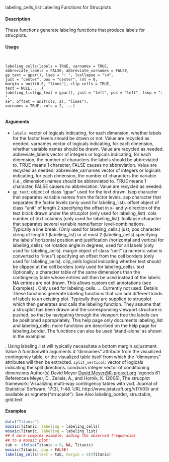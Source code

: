 labeling_cells_list Labeling Functions for Strucplots

#### Description

These functions generate labeling functions that produce labels for strucplots.

#### Usage
<pre><code>

labeling_cells(labels = TRUE, varnames = TRUE,
abbreviate_labels = FALSE, abbreviate_varnames = FALSE,
gp_text = gpar(), lsep = ": ", lcollapse = "\n",
just = "center", pos = "center", rot = 0,
margin = unit(0.5, "lines"), clip_cells = TRUE,
text = NULL, ...)
labeling_list(gp_text = gpar(), just = "left", pos = "left", lsep = ": ",
se", offset = unit(c(2, 2), "lines"),
varnames = TRUE, cols = 2, ...)

</code></pre>
#### Arguments

* ``labels``: vector of logicals indicating, for each dimension, whether labels for the factor levels should be drawn or not. 
Value 
 are recycled as needed.
varnames vector of logicals indicating, for each dimension, whether variable names should be drawn. 
Value are recycled as needed.
abbreviate_labels
vector of integers or logicals indicating, for each dimension, the number of characters the labels should be abbreviated to. TRUE means 1 character, FALSE causes
no abbreviation. 
Value are recycled as needed.
abbreviate_varnames
vector of integers or logicals indicating, for each dimension, the number of characters the variable (i.e., dimension) names should be abbreviated to. TRUE means
1 character, FALSE causes no abbreviation. 
Value are recycled as needed.
* ``gp_text``:  object of class "gpar" used for the text drawn.
lsep character that separates variable names from the factor levels.
sep character that separates the factor levels (only used for labeling_list).
offset object of class "unit" of length 2 specifying the offset in x- and y-direction of the text block drawn under the strucplot (only used for labeling_list).
cols number of text columns (only used for labeling_list).
lcollapse character that separates several variable name/factor level-combinations. Typically a line break. (Only used for labeling_cells.)
just, pos character string of length 1 (labeling_list) or at most 2 (labeling_cells)
specifying the labels' horizontal position and justification (horizontal and vertical for labeling_cells).
rot rotation angle in degrees, used for all labels (only used for labeling_cells).
margin object of class "unit" (a numeric value is converted to "lines") specifying an offset from the cell borders (only used for labeling_cells).
clip_cells logical indicating whether text should be clipped at the cell borders (only used for labeling_cells).
text Optionally, a character table of the same dimensions than the contingency table whose entries will then be used instead of the labels. NA entries are not
drawn. This allows custom cell annotations (see Examples).. Only used for
labeling_cells.
... Currently not used.
Details
These functions generate labeling functions that can add different kinds of labels to an existing plot.
Typically they are supplied to strucplot which then generates and calls the labeling function. They assume that a strucplot has been drawn and the corresponding viewport structure is pushed, so that
by navigating through the viewport tree the labels can be positioned appropriately.
This help page only documents labeling_list and labeling_cells; more functions are described on the help page for labeling_border.
The functions can also be used 'stand-alone' as shown in the examples

.
Using labeling_list will typically necessitate a bottom margin adjustment.
Value
A functionwith arguments
d "dimnames" attribute from the visualized contingency table, or the visualized
table itself from which the "dimnames" attributes will then be extracted.
``split_vertical``: vector of logicals indicating the split directions.
condvars integer vector of conditioning dimensions
Author(s)
David Meyer <David.Meyer@R-project.org>
legends 61
References
Meyer, D., Zeileis, A., and Hornik, K. (2006), The strucplot framework: Visualizing multi-way contingency
tables with vcd. Journal of Statistical Software, 17(3), 1-48. URL http://www.jstatsoft.org/v17/i03/
and available as vignette("strucplot").
See Also
labeling_border, structable, grid.text

#### Examples
```r

data("Titanic")
mosaic(Titanic, labeling = labeling_cells)
mosaic(Titanic, labeling = labeling_list)
## A more complex example, adding the observed frequencies
## to a mosaic plot:
tab <- ifelse(Titanic < 6, NA, Titanic)
mosaic(Titanic, pop = FALSE)
labeling_cells(text = tab, margin = 0)(Titanic)
```
